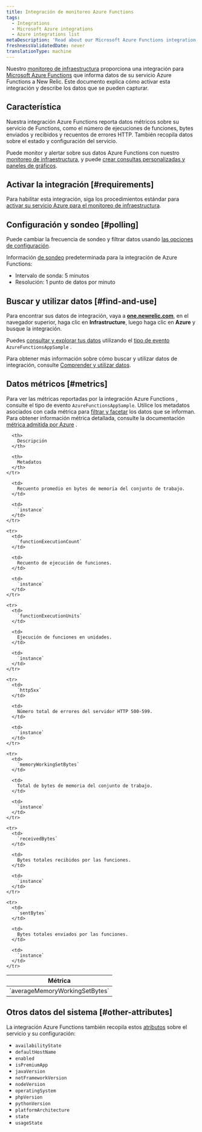 ```yaml
---
title: Integración de monitoreo Azure Functions
tags:
  - Integrations
  - Microsoft Azure integrations
  - Azure integrations list
metaDescription: 'Read about our Microsoft Azure Functions integration: what data it reports, and how to enable it.'
freshnessValidatedDate: never
translationType: machine
---
```


Nuestro [monitoreo de infraestructura](/docs/infrastructure) proporciona una integración para [Microsoft Azure Functions](https://azure.microsoft.com/en-us/services/functions/) que informa datos de su servicio Azure Functions a New Relic. Este documento explica cómo activar esta integración y describe los datos que se pueden capturar.

## Característica

Nuestra integración Azure Functions reporta datos métricos sobre su servicio de Functions, como el número de ejecuciones de funciones, bytes enviados y recibidos y recuentos de errores HTTP. También recopila datos sobre el estado y configuración del servicio.

Puede monitor y alertar sobre sus datos Azure Functions con nuestro [monitoreo de infraestructura](/docs/infrastructure), y puede [crear consultas personalizadas y paneles de gráficos](/docs/using-new-relic/data/understand-data/query-new-relic-data).

## Activar la integración [#requirements]

Para habilitar esta integración, siga los procedimientos estándar para [activar su servicio Azure para el monitoreo de infraestructura](/docs/infrastructure/microsoft-azure-integrations/getting-started/activate-azure-integrations).

## Configuración y sondeo [#polling]

Puede cambiar la frecuencia de sondeo y filtrar datos usando [las opciones de configuración](/docs/integrations/new-relic-integrations/getting-started/configure-polling-frequency-data-collection-cloud-integrations).

Información [de sondeo](/docs/infrastructure/microsoft-azure-integrations/azure-integrations-list/azure-polling-intervals-infrastructure-integrations) predeterminada para la integración de Azure Functions:

* Intervalo de sonda: 5 minutos
* Resolución: 1 punto de datos por minuto

## Buscar y utilizar datos [#find-and-use]

Para encontrar sus datos de integración, vaya a <DNT>**[one.newrelic.com](https://one.newrelic.com/all-capabilities)**</DNT>, en el navegador superior, haga clic en <DNT>**Infrastructure**</DNT>, luego haga clic en <DNT>**Azure**</DNT> y busque la integración.

Puedes [consultar y explorar tus datos](/docs/using-new-relic/data/understand-data/query-new-relic-data) utilizando el [tipo de evento](/docs/data-apis/understand-data/new-relic-data-types/#event-data) `AzureFunctionsAppSample` .

Para obtener más información sobre cómo buscar y utilizar datos de integración, consulte [Comprender y utilizar datos](/docs/infrastructure/integrations/find-use-infrastructure-integration-data).

## Datos métricos [#metrics]

Para ver las métricas reportadas por la integración Azure Functions , consulte el tipo de evento `AzureFunctionsAppSample`. Utilice los metadatos asociados con cada métrica para [filtrar y facetar](/docs/infrastructure/integrations-getting-started/getting-started/understand-integration-data-data-types#metric) los datos que se informan. Para obtener información métrica detallada, consulte la documentación [métrica admitida por Azure](https://docs.microsoft.com/en-us/azure/azure-monitor/platform/metrics-supported#microsoftwebsites-functions) .

<table>
  <thead>
    <tr>
      <th style={{ width: "290px" }}>
        Métrica
      </th>

      <th>
        Descripción
      </th>

      <th>
        Metadatos
      </th>
    </tr>
  </thead>

  <tbody>
    <tr>
      <td>
        `averageMemoryWorkingSetBytes`
      </td>

      <td>
        Recuento promedio en bytes de memoria del conjunto de trabajo.
      </td>

      <td>
        `instance`
      </td>
    </tr>

    <tr>
      <td>
        `functionExecutionCount`
      </td>

      <td>
        Recuento de ejecución de funciones.
      </td>

      <td>
        `instance`
      </td>
    </tr>

    <tr>
      <td>
        `functionExecutionUnits`
      </td>

      <td>
        Ejecución de funciones en unidades.
      </td>

      <td>
        `instance`
      </td>
    </tr>

    <tr>
      <td>
        `http5xx`
      </td>

      <td>
        Número total de errores del servidor HTTP 500-599.
      </td>

      <td>
        `instance`
      </td>
    </tr>

    <tr>
      <td>
        `memoryWorkingSetBytes`
      </td>

      <td>
        Total de bytes de memoria del conjunto de trabajo.
      </td>

      <td>
        `instance`
      </td>
    </tr>

    <tr>
      <td>
        `receivedBytes`
      </td>

      <td>
        Bytes totales recibidos por las funciones.
      </td>

      <td>
        `instance`
      </td>
    </tr>

    <tr>
      <td>
        `sentBytes`
      </td>

      <td>
        Bytes totales enviados por las funciones.
      </td>

      <td>
        `instance`
      </td>
    </tr>
  </tbody>
</table>

## Otros datos del sistema [#other-attributes]

La integración Azure Functions también recopila estos [atributos](/docs/accounts-partnerships/education/getting-started-new-relic/glossary#attribute) sobre el servicio y su configuración:

* `availabilityState`
* `defaultHostName`
* `enabled`
* `isPremiumApp`
* `javaVersion`
* `netFrameworkVersion`
* `nodeVersion`
* `operatingSystem`
* `phpVersion`
* `pythonVersion`
* `platformArchitecture`
* `state`
* `usageState`

